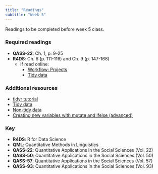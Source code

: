 ```yaml
---
title: "Readings"
subtitle: "Week 5"
---
```


Readings to be completed before week 5 class. 

### Required readings

- **QASS-22**: Ch. 1, p. 9-25
- **R4DS**: Ch. 6 (p. 111-116) and Ch. 9 (p. 147-168)
	- If read online: 
		- [Workflow: Projects](http://r4ds.had.co.nz/workflow-projects.html)
		- [Tidy data](http://r4ds.had.co.nz/tidy-data.html)

### Additional resources

- [tidyr tutorial](https://www.jvcasillas.com/tidyr_tutorial/)
- [Tidy data](https://www.jstatsoft.org/article/view/v059i10)
- [Non-tidy data](https://simplystatistics.org/posts/2016-02-17-non-tidy-data/)
- [Creating new variables with mutate and ifelse (advanced)](https://rstudio-pubs-static.s3.amazonaws.com/116317_e6922e81e72e4e3f83995485ce686c14.html#/)


### Key 

- **R4DS**: R for Data Science
- **QML**: Quantitative Methods in Linguistics
- **QASS-22**: Quantitative Applications in the Social Sciences (Vol. 22)
- **QASS-50**: Quantitative Applications in the Social Sciences (Vol. 50)
- **QASS-57**: Quantitative Applications in the Social Sciences (Vol. 57)
- **QASS-93**: Quantitative Applications in the Social Sciences (Vol. 93)
